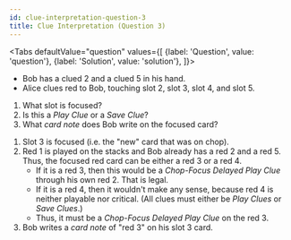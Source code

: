 ```yaml
---
id: clue-interpretation-question-3
title: Clue Interpretation (Question 3)
---
```



<BeginnersGuideProgress id="clue-interpretation-question-3" />

<!-- lint disable no-undefined-references -->

<Tabs
  defaultValue="question"
  values={[
    {label: 'Question', value: 'question'},
    {label: 'Solution', value: 'solution'},
  ]}>
<TabItem value="question">

- Bob has a clued 2 and a clued 5 in his hand.
- Alice clues red to Bob, touching slot 2, slot 3, slot 4, and slot 5.

1. What slot is focused?
1. Is this a _Play Clue_ or a _Save Clue_?
1. What _card note_ does Bob write on the focused card?

</TabItem>
<TabItem value="solution">

1. Slot 3 is focused (i.e. the "new" card that was on chop).
1. Red 1 is played on the stacks and Bob already has a red 2 and a red 5. Thus, the focused red card can be either a red 3 or a red 4.
   - If it is a red 3, then this would be a _Chop-Focus Delayed Play Clue_ through his own red 2. That is legal.
   - If it is a red 4, then it wouldn't make any sense, because red 4 is neither playable nor critical. (All clues must either be _Play Clues_ or _Save Clues_.)
   - Thus, it must be a _Chop-Focus Delayed Play Clue_ on the red 3.
1. Bob writes a _card note_ of "red 3" on his slot 3 card.

</TabItem>
</Tabs>

<ClueInterpretationQuestion3 />
